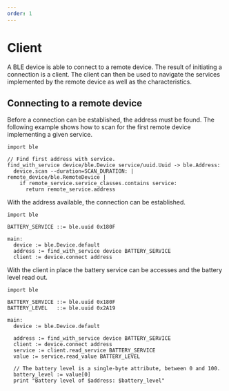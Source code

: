 ```yaml
---
order: 1
---
```


# Client

A BLE device is able to connect to a remote device. The result of initiating a connection is a client. The client can then be used to navigate the
services implemented by the remote device as well as the characteristics.

## Connecting to a remote device

Before a connection can be established, the address must be found. The following example shows how to scan for the first remote device implementing a given service.

```toit
import ble

// Find first address with service.
find_with_service device/ble.Device service/uuid.Uuid -> ble.Address:
  device.scan --duration=SCAN_DURATION: | remote_device/ble.RemoteDevice |
    if remote_service.service_classes.contains service:
      return remote_service.address
```

With the address available, the connection can be established.

```toit
import ble

BATTERY_SERVICE ::= ble.uuid 0x180F

main:
  device := ble.Device.default
  address := find_with_service device BATTERY_SERVICE
  client := device.connect address
```

With the client in place the battery service can be accesses and the battery level read out.

```toit
import ble

BATTERY_SERVICE ::= ble.uuid 0x180F
BATTERY_LEVEL   ::= ble.uuid 0x2A19

main:
  device := ble.Device.default

  address := find_with_service device BATTERY_SERVICE
  client := device.connect address
  service := client.read_service BATTERY_SERVICE
  value := service.read_value BATTERY_LEVEL

  // The battery level is a single-byte attribute, between 0 and 100.
  battery_level := value[0]
  print "Battery level of $address: $battery_level"
```
